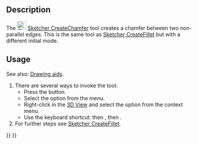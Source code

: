 <languages/>
<translate>

<!--T:1-->
{{Docnav
|[[Sketcher_CreateFillet|Fillet]]
|[[Sketcher_Trimming|Trim]]
|[[Sketcher_Workbench|Sketcher]]
|IconL=Sketcher_CreateFillet.svg
|IconR=Sketcher_Trimming.svg
|IconC=Workbench_Sketcher.svg
}}

<!--T:2-->
{{GuiCommand
|Name=Sketcher CreateChamfer
|MenuLocation=Sketch → Sketcher tools → Create chamfer
|Workbenches=[[Sketcher_Workbench|Sketcher]]
|Shortcut={{KEY|G}} {{KEY|F}} {{KEY|C}}
|Version=1.0
|SeeAlso=[[Sketcher_CreateFillet|Sketcher CreateFillet]]
}}

==Description== <!--T:3-->

<!--T:4-->
The [[Image:Sketcher_CreateChamfer.svg|24px]] [[Sketcher_CreateChamfer|Sketcher CreateChamfer]] tool creates a chamfer between two non-parallel edges. This is the same tool as [[Sketcher_CreateFillet|Sketcher CreateFillet]] but with a different initial mode.

==Usage== <!--T:5-->

<!--T:6-->
See also: [[Sketcher_Workbench#Drawing_aids|Drawing aids]].

<!--T:7-->
# There are several ways to invoke the tool:
#* Press the {{Button|[[Image:Sketcher_CreateChamfer.svg|16px]] [[Sketcher_CreateChamfer|Create chamfer]]}} button.
#* Select the {{MenuCommand|Sketcher → Sketcher tools → [[Image:Sketcher_CreateChamfer.svg|16px]] Create chamfer}} option from the menu.
#* Right-click in the [[3D_View|3D View]] and select the {{MenuCommand|[[Image:Sketcher_CreateChamfer.svg|16px]] Create chamfer}} option from the context menu.
#* Use the keyboard shortcut: {{KEY|G}} then {{KEY|F}}, then {{KEY|C}}.
# For further steps see [[Sketcher_CreateFillet#Usage|Sketcher CreateFillet]].


<!--T:8-->
{{Docnav
|[[Sketcher_CreateFillet|Fillet]]
|[[Sketcher_Trimming|Trim]]
|[[Sketcher_Workbench|Sketcher]]
|IconL=Sketcher_CreateFillet.svg
|IconR=Sketcher_Trimming.svg
|IconC=Workbench_Sketcher.svg
}}

</translate>
{{Sketcher_Tools_navi{{#translation:}}}}
{{Userdocnavi{{#translation:}}}}